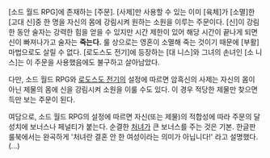 [소드 월드 RPG]에 존재하는 [주문].
[사제]만 사용할 수 있는 이미 [육체]가 [소멸]한 [고대 신]중 한 명을 자신의 몸에 강림시켜 원하는 소원을 이루는 주문이다.
[신]이 강림한 동안 술자는 강력한 힘을 얻을 수 있지만 시간 제한이 있어 해당 시간이 끝나게 되면 신이 빠져나가고 술자는 '''죽는다.'''
룰 상으로는 영혼이 소멸해 죽는 것이기 때문에 [부활] 마법으로도 살릴 수 없다.
[로도스도 전기]에 등장하는 [대 니스]와 그녀의 손녀인 [소 니스]는 이 주문을 사용했음에도 불구하고 살아남았다. 

다만, 소드 월드 RPG와 [[로도스도 전기]]의 설정에 따르면 암흑신의 사제는 자신의 몸이 아닌 제물의 몸에 신을 강림시켜 소원을 이룰 수도 있다. 이 경우 적당한 제물만 찾으면 득만 보는 주문이 된다.

여담으로, 소드 월드 RPG의 설정에 따르면 자신(또는 제물)의 적합성에 따라 주문의 달성치에 보너스나 페널티가 붙는다. 순결한 [[처녀]]가 큰 보너스를 주는 것은 기본. 한글판 룰북에서는 완곡하게 '처녀란 결혼 안 한 여성이라는 의미가 아닙니다!' 라고 설명했다.(...)

